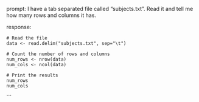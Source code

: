 prompt:
I have a tab separated file called "subjects.txt". Read it and tell me how many rows and columns it has. 

response:
```
# Read the file
data <- read.delim("subjects.txt", sep="\t")

# Count the number of rows and columns
num_rows <- nrow(data)
num_cols <- ncol(data)

# Print the results
num_rows
num_cols
```
```
